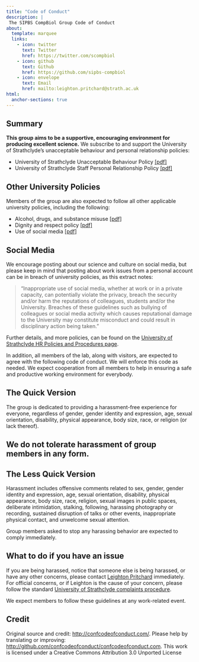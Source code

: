 ```yaml
---
title: "Code of Conduct"
description: |
 The SIPBS CompBiol Group Code of Conduct
about:
  template: marquee
  links:
    - icon: twitter
      text: Twitter
      href: https://twitter.com/scompbiol
    - icon: github
      text: Github
      href: https://github.com/sipbs-compbiol
    - icon: envelope
      text: Email
      href: mailto:leighton.pritchard@strath.ac.uk
html:
  anchor-sections: true
---
```


::: {.callout-important}
## Summary

**This group aims to be a supportive, encouraging environment for producing excellent science.** We subscribe to and support the University of Strathclyde's unacceptable behaviour and personal relationship policies:

- University of Strathclyde Unacceptable Behaviour Policy [[pdf]](https://www.strath.ac.uk/media/1newwebsite/documents/complaintsprocedure/Unacceptable_Behaviour_Policy.pdf)
- University of Strathclyde Staff Personal Relationship Policy [[pdf]](https://www.strath.ac.uk/media/ps/humanresources/policies/Staff_Personal_Relationships_Policy.pdf)
:::

::: {.callout-warning}
## Other University Policies

Members of the group are also expected to follow all other applicable university policies, including the following:

- Alcohol, drugs, and substance misuse [[pdf]](https://www.strath.ac.uk/media/ps/humanresources/policies/Alcohol_Drugs_Substances_Misuse_Policy.pdf)
- Dignity and respect policy [[pdf]](https://www.strath.ac.uk/media/ps/humanresources/policies/DignityandRespectPolicy.pdf)
- Use of social media [[pdf]](https://www.strath.ac.uk/media/ps/humanresources/policies/Guidance_on_the_Use_of_Social_Media.pdf)
:::

::: {.callout-tip collapse="true"}
## Social Media

We encourage posting about our science and culture on social media, but please keep in mind that posting about work issues from a personal account can be in breach of university policies, as this extract notes:

> "Inappropriate use of social media, whether at work or in a private capacity, can potentially violate the privacy, breach the security and/or harm the reputations of colleagues, students and/or the University. Breaches of these guidelines such as bullying of colleagues or social media activity which causes reputational damage to the University may constitute misconduct and could result in disciplinary action being taken."
:::

Further details, and more policies, can be found on the [University of Strathclyde HR Policies and Procedures page](https://www.strath.ac.uk/staff/policies/hr/).

In addition, all members of the lab, along with visitors, are expected to agree with the following code of conduct. We will enforce this code as needed. We expect cooperation from all members to help in ensuring a safe and productive working environment for everybody.

## The Quick Version

The group is dedicated to providing a harassment-free experience for everyone, regardless of gender, gender identity and expression, age, sexual orientation, disability, physical appearance, body size, race, or religion (or lack thereof).

::: {.callout-important}
## We do not tolerate harassment of group members in any form.
:::

## The Less Quick Version

Harassment includes offensive comments related to sex, gender, gender identity and expression, age, sexual orientation, disability, physical appearance, body size, race, religion, sexual images in public spaces, deliberate intimidation, stalking, following, harassing photography or recording, sustained disruption of talks or other events, inappropriate physical contact, and unwelcome sexual attention.

::: {.callout-important}
Group members asked to stop any harassing behavior are expected to comply immediately.
:::

::: {.callout-tip}
## What to do if you have an issue

If you are being harassed, notice that someone else is being harassed, or have any other concerns, please contact [Leighton Pritchard](mailto:leighton.pritchard@strath.ac.uk) immediately. For official concerns, or if Leighton is the cause of your concern, please follow the standard [University of Strathclyde complaints procedure](https://www.strath.ac.uk/contactus/complaintsprocedure/).
:::

We expect members to follow these guidelines at any work-related event.

::: {.callout-note collapse="true"}
## Credit

Original source and credit: [http://confcodeofconduct.com/](http://confcodeofconduct.com/). Please help by translating or improving: [http://github.com/confcodeofconduct/confcodeofconduct.com](http://github.com/confcodeofconduct/confcodeofconduct.com). This work is licensed under a Creative Commons Attribution 3.0 Unported License
:::